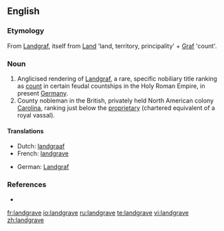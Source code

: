 ==English==
{{wikipedia}}

===Etymology===
From {{etyl|de}} [[Landgraf]], itself from [[Land]] 'land, territory, principality' + [[Graf]] 'count'.

===Noun===
{{en-noun}}

# Anglicised rendering of [[Landgraf]], a rare, specific nobiliary title ranking as [[count]] in certain feudal countships in the Holy Roman Empire, in present [[Germany]].
# County nobleman in the British, privately held North American colony [[Carolina]], ranking just below the [[proprietary]] (chartered equivalent of a royal vassal).

====Translations====
{{trans-top|renderings of Landgraf}}
* Dutch: [[landgraaf]] {{m}}
* French: [[landgrave]] {{m}}
{{trans-mid}}
* German: [[Landgraf]] {{m}}
{{trans-bottom}}

{{trans-top|county nobleman in the British}}
{{trans-mid}}
{{trans-bottom}}

===References===
* {{R:Websters}}

[[fr:landgrave]]
[[io:landgrave]]
[[ru:landgrave]]
[[te:landgrave]]
[[vi:landgrave]]
[[zh:landgrave]]